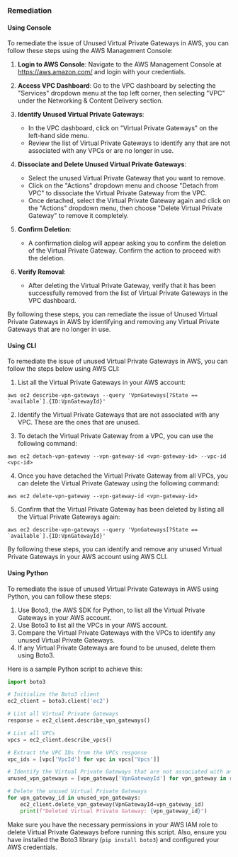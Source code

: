 ### Remediation

#### Using Console

To remediate the issue of Unused Virtual Private Gateways in AWS, you can follow these steps using the AWS Management Console:

1. **Login to AWS Console**: Navigate to the AWS Management Console at https://aws.amazon.com/ and login with your credentials.

2. **Access VPC Dashboard**: Go to the VPC dashboard by selecting the "Services" dropdown menu at the top left corner, then selecting "VPC" under the Networking & Content Delivery section.

3. **Identify Unused Virtual Private Gateways**:
   - In the VPC dashboard, click on "Virtual Private Gateways" on the left-hand side menu.
   - Review the list of Virtual Private Gateways to identify any that are not associated with any VPCs or are no longer in use.

4. **Dissociate and Delete Unused Virtual Private Gateways**:
   - Select the unused Virtual Private Gateway that you want to remove.
   - Click on the "Actions" dropdown menu and choose "Detach from VPC" to dissociate the Virtual Private Gateway from the VPC.
   - Once detached, select the Virtual Private Gateway again and click on the "Actions" dropdown menu, then choose "Delete Virtual Private Gateway" to remove it completely.

5. **Confirm Deletion**:
   - A confirmation dialog will appear asking you to confirm the deletion of the Virtual Private Gateway. Confirm the action to proceed with the deletion.

6. **Verify Removal**:
   - After deleting the Virtual Private Gateway, verify that it has been successfully removed from the list of Virtual Private Gateways in the VPC dashboard.

By following these steps, you can remediate the issue of Unused Virtual Private Gateways in AWS by identifying and removing any Virtual Private Gateways that are no longer in use.

#### Using CLI

To remediate the issue of unused Virtual Private Gateways in AWS, you can follow the steps below using AWS CLI:

1. List all the Virtual Private Gateways in your AWS account:
```
aws ec2 describe-vpn-gateways --query 'VpnGateways[?State == `available`].{ID:VpnGatewayId}'
```

2. Identify the Virtual Private Gateways that are not associated with any VPC. These are the ones that are unused.

3. To detach the Virtual Private Gateway from a VPC, you can use the following command:
```
aws ec2 detach-vpn-gateway --vpn-gateway-id <vpn-gateway-id> --vpc-id <vpc-id>
```

4. Once you have detached the Virtual Private Gateway from all VPCs, you can delete the Virtual Private Gateway using the following command:
```
aws ec2 delete-vpn-gateway --vpn-gateway-id <vpn-gateway-id>
```

5. Confirm that the Virtual Private Gateway has been deleted by listing all the Virtual Private Gateways again:
```
aws ec2 describe-vpn-gateways --query 'VpnGateways[?State == `available`].{ID:VpnGatewayId}'
```

By following these steps, you can identify and remove any unused Virtual Private Gateways in your AWS account using AWS CLI.

#### Using Python

To remediate the issue of unused Virtual Private Gateways in AWS using Python, you can follow these steps:

1. Use Boto3, the AWS SDK for Python, to list all the Virtual Private Gateways in your AWS account.
2. Use Boto3 to list all the VPCs in your AWS account.
3. Compare the Virtual Private Gateways with the VPCs to identify any unused Virtual Private Gateways.
4. If any Virtual Private Gateways are found to be unused, delete them using Boto3.

Here is a sample Python script to achieve this:

```python
import boto3

# Initialize the Boto3 client
ec2_client = boto3.client('ec2')

# List all Virtual Private Gateways
response = ec2_client.describe_vpn_gateways()

# List all VPCs
vpcs = ec2_client.describe_vpcs()

# Extract the VPC IDs from the VPCs response
vpc_ids = [vpc['VpcId'] for vpc in vpcs['Vpcs']]

# Identify the Virtual Private Gateways that are not associated with any VPC
unused_vpn_gateways = [vpn_gateway['VpnGatewayId'] for vpn_gateway in response['VpnGateways'] if 'VpcAttachments' not in vpn_gateway or len(vpn_gateway['VpcAttachments']) == 0]

# Delete the unused Virtual Private Gateways
for vpn_gateway_id in unused_vpn_gateways:
    ec2_client.delete_vpn_gateway(VpnGatewayId=vpn_gateway_id)
    print(f"Deleted Virtual Private Gateway: {vpn_gateway_id}")
```

Make sure you have the necessary permissions in your AWS IAM role to delete Virtual Private Gateways before running this script. Also, ensure you have installed the Boto3 library (`pip install boto3`) and configured your AWS credentials.

